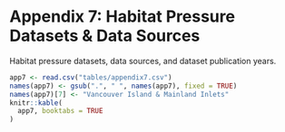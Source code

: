# Appendix 7: Habitat Pressure Datasets & Data Sources {#appendix-7 .unnumbered}

Habitat pressure datasets, data sources, and dataset publication years.

```r
app7 <- read.csv("tables/appendix7.csv")
names(app7) <- gsub(".", " ", names(app7), fixed = TRUE)
names(app7)[7] <- "Vancouver Island & Mainland Inlets"
knitr::kable(
  app7, booktabs = TRUE
)
```